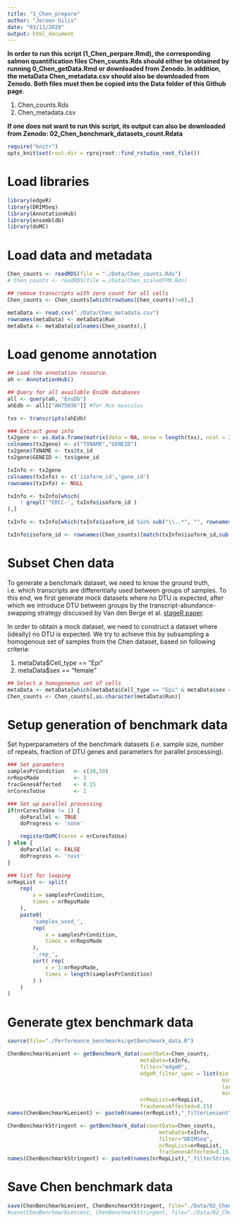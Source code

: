 ```yaml
---
title: "1_Chen_prepare"
author: "Jeroen Gilis"
date: "03/11/2020"
output: html_document
---
```


**In order to run this script (1_Chen_perpare.Rmd), the corresponding salmon quantification files Chen_counts.Rds should either be obtained by running 0_Chen_getData.Rmd or downloaded from Zenodo. In addition, the metaData Chen_metadata.csv should also be downloaded from Zenodo. Both files must then be copied into the Data folder of this Github page**.

1. Chen_counts.Rds
2. Chen_metadata.csv

**If one does not want to run this script, its output can also be downloaded from Zenodo: 02_Chen_benchmark_datasets_count.Rdata**

```r
require("knitr")
opts_knit$set(root.dir = rprojroot::find_rstudio_root_file())
```

# Load libraries

```r
library(edgeR)
library(DRIMSeq)
library(AnnotationHub)
library(ensembldb)
library(doMC)
```

# Load data and metadata

```r
Chen_counts <- readRDS(file = "./Data/Chen_counts.Rds")
# Chen_counts <- readRDS(file =./Data/Chen_scaledTPM.Rds)

## remove transcripts with zero count for all cells
Chen_counts <- Chen_counts[which(rowSums(Chen_counts)!=0),]

metaData <- read.csv("./Data/Chen_metadata.csv")
rownames(metaData) <- metaData$Run
metaData <- metaData[colnames(Chen_counts),]
```

# Load genome annotation

```r
## Load the annotation resource.
ah <- AnnotationHub()

## Query for all available EnsDb databases
all <- query(ah, "EnsDb")
ahEdb <- all[["AH75036"]] #for Mus musculus

txs <- transcripts(ahEdb)

### Extract gene info
tx2gene <- as.data.frame(matrix(data = NA, nrow = length(txs), ncol = 2))
colnames(tx2gene) <- c("TXNAME","GENEID")
tx2gene$TXNAME <- txs$tx_id
tx2gene$GENEID <- txs$gene_id

txInfo <- tx2gene
colnames(txInfo) <- c('isoform_id','gene_id')
rownames(txInfo) <- NULL

txInfo <- txInfo[which(
    ! grepl('^ERCC-', txInfo$isoform_id )
),]

txInfo <- txInfo[which(txInfo$isoform_id %in% sub("\\..*", "", rownames(Chen_counts))),]

txInfo$isoform_id <- rownames(Chen_counts)[match(txInfo$isoform_id,sub("\\..*", "", rownames(Chen_counts)))]
```

# Subset Chen data

To generate a benchmark dataset, we need to know the ground truth, i.e. which transcripts are differentially used between groups of samples. To this end, we first generate mock datasets where no DTU is expected, after which we introduce DTU between groups by the transcript-abundance-swapping strategy discussed by Van den Berge et al. [stageR paper](https://doi.org/10.1186/s13059-017-1277-0).

In order to obtain a mock dataset, we need to construct a dataset where (ideally) no DTU is expected. We try to achieve this by subsampling a homogenous set of samples from the Chen dataset, based on following criteria:

1. metaData$Cell_type == "Epi"
2. metaData$sex == "female"

```r
## Select a homogeneous set of cells
metaData <- metaData[which(metaData$Cell_type == "Epi" & metaData$sex == "female"),]
Chen_counts <- Chen_counts[,as.character(metaData$Run)]
```

# Setup generation of benchmark data

Set hyperparameters of the benchmark datasets (i.e. sample size, number of repeats, fraction of DTU genes and parameters for parallel processing).

```r
### Set parameters
samplesPrCondition   <- c(20,50)
nrRepsMade           <- 3
fracGenesAffected    <- 0.15
nrCoresToUse         <- 2

### Set up parallel processing
if(nrCoresToUse != 1) {
    doParallel <- TRUE
    doProgress <- 'none'

    registerDoMC(cores = nrCoresToUse)
} else {
    doParallel <- FALSE
    doProgress <- 'text'
}

### list for looping
nrRepList <- split(
    rep(
        x = samplesPrCondition,
        times = nrRepsMade
    ),
    paste0(
        'samples_used_',
        rep(
            x = samplesPrCondition,
            times = nrRepsMade
        ),
        '_rep_',
        sort( rep(
            x = 1:nrRepsMade,
            times = length(samplesPrCondition)
        ) )
    )
)
```

# Generate gtex benchmark data

```r
source(file="./Performance_benchmarks/getBenchmark_data.R")
```

```r
ChenBenchmarkLenient <- getBenchmark_data(countData=Chen_counts, 
                                          metaData=txInfo,
                                          filter="edgeR",
                                          edgeR_filter_spec = list(min.count = 1, 
                                                                    min.total.count = 0, 
                                                                    large.n = 0, 
                                                                    min.prop = 0.5),
                                          nrRepList=nrRepList, 
                                          fracGenesAffected=0.15)
names(ChenBenchmarkLenient) <- paste0(names(nrRepList),"_filterLenient")

ChenBenchmarkStringent <- getBenchmark_data(countData=Chen_counts,
                                                metaData=txInfo,
                                                filter="DRIMSeq", 
                                                nrRepList=nrRepList, 
                                                fracGenesAffected=0.15)
names(ChenBenchmarkStringent) <- paste0(names(nrRepList),"_filterStringent")
```

# Save Chen benchmark data

```r
save(ChenBenchmarkLenient, ChenBenchmarkStringent, file="./Data/02_Chen_benchmark_datasets_count.Rdata")
#save(ChenBenchmarkLenient, ChenBenchmarkStringent, file="./Data/02_Chen_benchmark_datasets_scaledTPM.Rdata")
```



